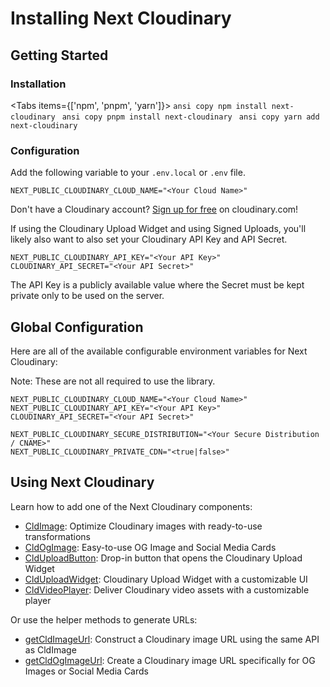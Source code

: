 



<Head>
  <title>Installation - Next Cloudinary</title>
  <meta name="og:title" content="Installing Next Cloudinary - Next Cloudinary" />
  <meta name="og:url" content={`https://next.cloudinary.dev/installation`} />
</Head>

<OgImage
  title="Installation"
  twitterTitle="Installing Next Cloudinary"
/>

# Installing Next Cloudinary

## Getting Started

<Steps>

### Installation

<Tabs items={['npm', 'pnpm', 'yarn']}>
  <Tab>
    ```ansi copy
    npm install next-cloudinary
    ```
  </Tab>
  <Tab>
    ```ansi copy
    pnpm install next-cloudinary
    ```
  </Tab>
  <Tab>
    ```ansi copy
    yarn add next-cloudinary
    ```
  </Tab>
</Tabs>

### Configuration

Add the following variable to your `.env.local` or `.env` file.

```ansi copy
NEXT_PUBLIC_CLOUDINARY_CLOUD_NAME="<Your Cloud Name>"
```

<Callout emoji={false}>
Don't have a Cloudinary account? <a href="https://cloudinary.com/users/register_free?utm_campaign=devx_nextcloudinary&utm_medium=referral&utm_source=nextcloudinary">Sign up for free</a> on cloudinary.com!
</Callout>

</Steps>

If using the Cloudinary Upload Widget and using Signed Uploads, you'll likely also want to also set
your Cloudinary API Key and API Secret.

```ansi copy
NEXT_PUBLIC_CLOUDINARY_API_KEY="<Your API Key>"
CLOUDINARY_API_SECRET="<Your API Secret>"
```

The API Key is a publicly available value where the Secret must be kept private only to be used on the server.

## Global Configuration

Here are all of the available configurable environment variables for Next Cloudinary:

<Callout emoji={false}>
  Note: These are not all required to use the library.
</Callout>

```ansi copy
NEXT_PUBLIC_CLOUDINARY_CLOUD_NAME="<Your Cloud Name>"
NEXT_PUBLIC_CLOUDINARY_API_KEY="<Your API Key>"
CLOUDINARY_API_SECRET="<Your API Secret>"

NEXT_PUBLIC_CLOUDINARY_SECURE_DISTRIBUTION="<Your Secure Distribution / CNAME>"
NEXT_PUBLIC_CLOUDINARY_PRIVATE_CDN="<true|false>"
```

## Using Next Cloudinary

Learn how to add one of the Next Cloudinary components:

* [CldImage](/cldimage/basic-usage): Optimize Cloudinary images with ready-to-use transformations
* [CldOgImage](/cldogimage/basic-usage): Easy-to-use OG Image and Social Media Cards
* [CldUploadButton](/clduploadbutton/basic-usage): Drop-in button that opens the Cloudinary Upload Widget
* [CldUploadWidget](/clduploadwidget/basic-usage): Cloudinary Upload Widget with a customizable UI
* [CldVideoPlayer](/cldvideoplayer/basic-usage): Deliver Cloudinary video assets with a customizable player

Or use the helper methods to generate URLs:

* [getCldImageUrl](/getcldimageurl/basic-usage): Construct a Cloudinary image URL using the same API as CldImage
* [getCldOgImageUrl](/getcldogimageurl/basic-usage): Create a Cloudinary image URL specifically for OG Images or Social Media Cards
